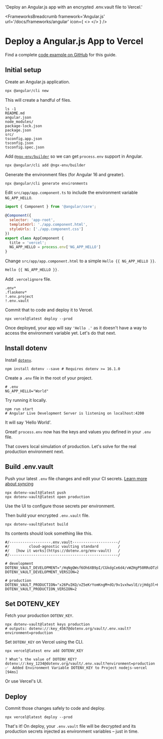 
  'Deploy an Angular.js app with an encrypted .env.vault file to Vercel.'

<FrameworksBreadcrumb framework='Angular.js' url='/docs/frameworks/angular' icon={
  <>
    <AngularIcon className="h-9 w-9 text-[#DD0031]"/>
    <VercelIcon className="h-9 w-9 text-[#000000] dark:invert"/>
  </>
} />
# Deploy a Angular.js App to Vercel
<GuideHeading lead={description} />

<Note>
  Find a complete <a href="https://github.com/dotenv-org/examples/tree/master/angular/vercel">code example on GitHub</a> for this guide.
</Note>

## Initial setup

Create an Angular.js application.

```bash
npx @angular/cli new
```

This will create a handful of files.

```shell
ls -1
README.md
angular.json
node_modules/
package-lock.json
package.json
src/
tsconfig.app.json
tsconfig.json
tsconfig.spec.json
```

Add [`@ngx-env/builder`](https://github.com/chihab/ngx-env) so we can get `process.env` support in Angular.

```bash
npx @angular/cli add @ngx-env/builder
```

Generate the environment files (for Angular 16 and greater).

```bash
npx @angular/cli generate environments
```

Edit `src/app/app.component.ts` to include the environment variable `NG_APP_HELLO`.

```js {{ title: 'src/app/app.component.ts' }}
import { Component } from '@angular/core';

@Component({
  selector: 'app-root',
  templateUrl: './app.component.html',
  styleUrls: ['./app.component.css']
})
export class AppComponent {
  title = 'vercel';
  NG_APP_HELLO = process.env['NG_APP_HELLO']
}
```

Change `src/app/app.component.html` to a simple `Hello {{ NG_APP_HELLO }}`.

```js {{ title: 'src/app/app.component.html' }}
Hello {{ NG_APP_HELLO }}.
```

Add `.vercelignore` file.

```shell {{ title: '.vercelignore' }}
.env*
.flaskenv*
!.env.project
!.env.vault
```

Commit that to code and deploy it to Vercel.

```shell
npx vercel@latest deploy --prod
```

<ScreenshotBrowser url="/assets/img/docs/hello-blank.png" www="yourapp.vercel.app" />

Once deployed, your app will say `'Hello .'` as it doesn't have a way to access the environment variable yet. Let's do that next.

## Install dotenv

Install [`dotenv`](https://github.com/motdotla/dotenv).

```shell
npm install dotenv --save # Requires dotenv >= 16.1.0
```

Create a `.env` file in the root of your project.

```shell {{ title: '.env' }}
# .env
NG_APP_HELLO="World"
```

Try running it locally.

```shell
npm run start
# Angular Live Development Server is listening on localhost:4200
```

It will say 'Hello World'.

<ScreenshotBrowser url="/assets/img/docs/nextjs-hello-world.png"/>

Great! `process.env` now has the keys and values you defined in your `.env` file.

That covers local simulation of production. Let's solve for the real production environment next.

## Build .env.vault

Push your latest `.env` file changes and edit your CI secrets. [Learn more about syncing](/docs/tutorials/sync)

```shell
npx dotenv-vault@latest push
npx dotenv-vault@latest open production
```

Use the UI to configure those secrets per environment.

<ScreenshotBrowser url="/assets/img/docs/edit-production-value.gif" www="www.dotenv.org" />

Then build your encrypted `.env.vault` file.

```shell
npx dotenv-vault@latest build
```

Its contents should look something like this.

```shell {{ title: '.env.vault' }}
#/-------------------.env.vault---------------------/
#/         cloud-agnostic vaulting standard         /
#/   [how it works](https://dotenv.org/env-vault)   /
#/--------------------------------------------------/

# development
DOTENV_VAULT_DEVELOPMENT="/HqNgQWsf6Oh6XB9pI/CGkdgCe6d4/vWZHgP50RRoDTzkzPQk/xOaQs="
DOTENV_VAULT_DEVELOPMENT_VERSION=2

# production
DOTENV_VAULT_PRODUCTION="x26PuIKQ/xZ5eKrYomKngM+dO/9v1vxhwslE/zjHdg3l+H6q6PheB5GVDVIbZg=="
DOTENV_VAULT_PRODUCTION_VERSION=2
```

## Set DOTENV_KEY

Fetch your production `DOTENV_KEY`.

```shell
npx dotenv-vault@latest keys production
# outputs: dotenv://:key_4567@dotenv.org/vault/.env.vault?environment=production
```

Set `DOTENV_KEY` on Vercel using the CLI.

```shell
npx vercel@latest env add DOTENV_KEY
```
```shell
? What’s the value of DOTENV_KEY? dotenv://:key_1234@dotenv.org/vault/.env.vault?environment=production
✅  Added Environment Variable DOTENV_KEY to Project nodejs-vercel [94ms]
```

Or use Vercel's UI.

<ScreenshotBrowser url='/assets/img/cloudinary/integrations-vercel-envs_y43bwi.gif' www='vercel.com' />

## Deploy

Commit those changes safely to code and deploy.

```shell
npx vercel@latest deploy --prod
```

That's it! On deploy, your `.env.vault` file will be decrypted and its production secrets injected as environment variables – just in time.

<ScreenshotBrowser url='/assets/img/docs/hello-production.png' www='yourapp.vercel.app' />

<WellDone/>
